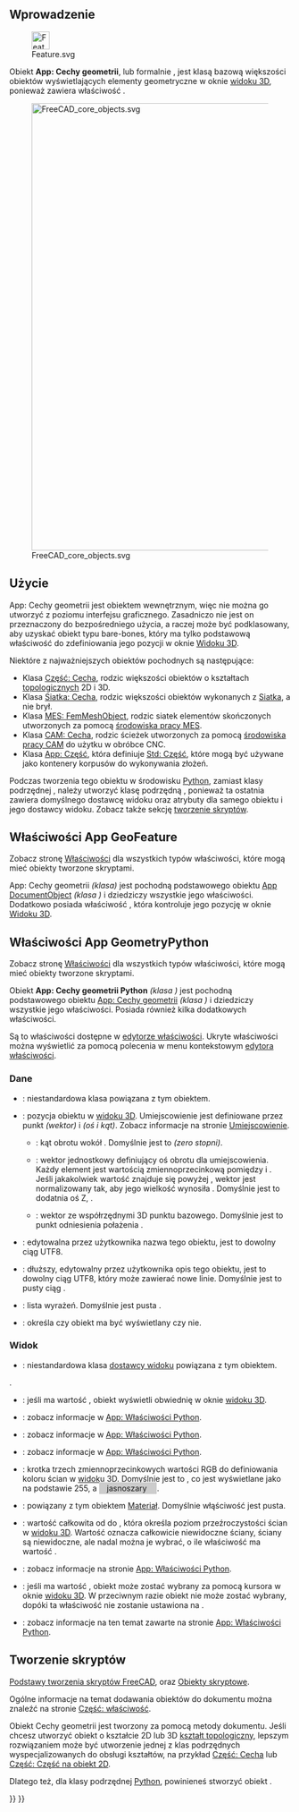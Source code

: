 <languages/>
{{TOCright}}

<span id="Introduction"></span>
==Wprowadzenie==

[[File:Feature.svg|32px]]

Obiekt '''App: Cechy geometrii''', lub formalnie {{incode|App::GeoFeature}}, jest klasą bazową większości obiektów wyświetlających elementy geometryczne w oknie [[3D_view/pl|widoku 3D]], ponieważ zawiera właściwość {{PropertyData|Umiejscowienie}}.

[[File:FreeCAD_core_objects.svg|800px]]

{{Caption|Uproszczony diagram zależności pomiędzy podstawowymi obiektami w programie FreeCAD.}}

<span id="Usage"></span>
==Użycie==

App: Cechy geometrii jest obiektem wewnętrznym, więc nie można go utworzyć z poziomu interfejsu graficznego. Zasadniczo nie jest on przeznaczony do bezpośredniego użycia, a raczej może być podklasowany, aby uzyskać obiekt typu bare-bones, który ma tylko podstawową właściwość {{PropertyData|Umiejscowienie}} do zdefiniowania jego pozycji w oknie [[3D_view/pl|Widoku 3D]].

Niektóre z najważniejszych obiektów pochodnych są następujące:
* Klasa [[Part_Feature/pl|Część: Cecha]], rodzic większości obiektów o kształtach [[Part_TopoShape/pl|topologicznych]] 2D i 3D.
* Klasa [[Mesh_Feature/pl|Siatka: Cecha]], rodzic większości obiektów wykonanych z [[Mesh_MeshObject/pl|Siatka]], a nie brył.
* Klasa [[FEM_Mesh/pl|MES: FemMeshObject]], rodzic siatek elementów skończonych utworzonych za pomocą [[FEM_Workbench/pl|środowiska pracy MES]].
* Klasa [[CAM_Feature/pl|CAM: Cecha]], rodzic ścieżek utworzonych za pomocą [[CAM_Workbench/pl|środowiska pracy CAM]] do użytku w obróbce CNC.
* Klasa [[App_Part/pl|App: Część]], która definiuje [[Std_Part/pl|Std: Część]], które mogą być używane jako kontenery korpusów do wykonywania złożeń.

Podczas tworzenia tego obiektu w środowisku [[Python/pl|Python]], zamiast klasy podrzędnej {{incode|App::GeoFeature}}, należy utworzyć klasę podrzędną {{incode|App::GeometryPython}}, ponieważ ta ostatnia zawiera domyślnego dostawcę widoku oraz atrybuty {{incode|Proxy}} dla samego obiektu i jego dostawcy widoku. Zobacz także sekcję [[App_GeoFeature/pl#Tworzenie_skryptów|tworzenie skryptów]].

<span id="Properties_App_GeoFeature"></span>
==Właściwości App GeoFeature==

Zobacz stronę [[Property/pl|Właściwości]] dla wszystkich typów właściwości, które mogą mieć obiekty tworzone skryptami.

App: Cechy geometrii ''(klasa{{incode|App::GeoFeature}})'' jest pochodną podstawowego obiektu [[App_DocumentObject/pl|App DocumentObject]] ''(klasa {{incode|App::DocumentObject}})'' i dziedziczy wszystkie jego właściwości. Dodatkowo posiada właściwość {{PropertyData|Umiejscowienie}}, która kontroluje jego pozycję w oknie [[3D_view/pl|Widoku 3D]].

<span id="Properties_App_GeometryPython"></span>
==Właściwości App GeometryPython==

Zobacz stronę [[Property/pl|Właściwości]] dla wszystkich typów właściwości, które mogą mieć obiekty tworzone skryptami.

Obiekt '''App: Cechy geometrii Python''' ''(klasa {{incode|App::GeometryPython}})'' jest pochodną podstawowego obiektu [[App_GeoFeature/pl|App: Cechy geometrii]] ''(klasa {{incode|App::GeoFeature}})'' i dziedziczy wszystkie jego właściwości. Posiada również kilka dodatkowych właściwości.

Są to właściwości dostępne w [[Property_editor/pl|edytorze właściwości]]. Ukryte właściwości można wyświetlić za pomocą polecenia {{MenuCommand|Pokaż ukryte}} w menu kontekstowym [[Property_editor/pl|edytora właściwości]].

<span id="Data"></span>
===Dane===

{{TitleProperty|Podstawa}}

* {{PropertyData|Proxy|PythonObject|Ukryte}}: niestandardowa klasa powiązana z tym obiektem.
* {{PropertyData|Umiejscowienie|Placement}}: pozycja obiektu w [[3D_view/pl|widoku 3D]]. Umiejscowienie jest definiowane przez punkt {{incode|Bazowy}} ''(wektor)'' i {{incode|Obrót}} ''(oś i kąt)''. Zobacz informacje na stronie [[Placement/pl|Umiejscowienie]].
** {{PropertyData|Kąt}}: kąt obrotu wokół {{PropertyData|Osi}}. Domyślnie jest to {{value|0°}} ''(zero stopni)''.
** {{PropertyData|Oś}}: wektor jednostkowy definiujący oś obrotu dla umiejscowienia. Każdy element jest wartością zmiennoprzecinkową pomiędzy {{value|0}} i {{value|1}}. Jeśli jakakolwiek wartość znajduje się powyżej {{value|1}}, wektor jest normalizowany tak, aby jego wielkość wynosiła {{value|1}}. Domyślnie jest to dodatnia oś Z, {{value|(0, 0, 1)}}.
** {{PropertyData|Pozycja}}: wektor ze współrzędnymi 3D punktu bazowego. Domyślnie jest to punkt odniesienia połażenia {{value|(0, 0, 0)}}.
* {{PropertyData|Etykieta|String}}: edytowalna przez użytkownika nazwa tego obiektu, jest to dowolny ciąg UTF8.
* {{PropertyData|Etykieta2|String|Ukryte}}: dłuższy, edytowalny przez użytkownika opis tego obiektu, jest to dowolny ciąg UTF8, który może zawierać nowe linie. Domyślnie jest to pusty ciąg {{value|""}}.
* {{PropertyData|SilnikWyrażeń|Ukryte}}: lista wyrażeń. Domyślnie jest pusta {{value|[]}}.
* {{PropertyData|Widoczność|Bool|Ukryte}}: określa czy obiekt ma być wyświetlany czy nie.

<span id="View"></span>
===Widok===

{{TitleProperty|Baza}}
* {{PropertyView|Proxy|PythonObject|Ukryte}}: niestandardowa klasa [[Viewprovider/pl|dostawcy widoku]] powiązana z tym obiektem.

{{TitleProperty|Opcje wyświetlania}}.
* {{PropertyView|Ramka otaczająca|Bool}}: jeśli ma wartość {{TRUE/pl}}, obiekt wyświetli obwiednię w oknie [[3D_view/pl|widoku 3D]].
* {{PropertyView|Tryb wyświetlania|Enumeration}}: zobacz informacje w [[App_FeaturePython/pl|App: Właściwości Python]].
* {{PropertyView|Pokaż w drzewie|Bool}}: zobacz informacje w [[App_FeaturePython/pl|App: Właściwości Python]].
* {{PropertyView|Widoczność|Bool}}: zobacz informacje w [[App_FeaturePython/pl|App: Właściwości Python]].

{{TitleProperty|Styl obiektu}}
* {{PropertyView|Kolor kształtu|Color}}: krotka trzech zmiennoprzecinkowych wartości RGB {{value|(r,g,b)}} do definiowania koloru ścian w [[3D_view/pl|widoku 3D]]. Domyślnie jest to {{value|(0. 8, 0.8, 0.8)}}, co jest wyświetlane jako {{value|[204, 204, 204]}} na podstawie 255, a <span style="background-color:#ccc; width:3em; height:12pt; padding: 2px 1em 2px;"> jasnoszary </span>.
* {{PropertyView|Materiał kształtu|Material|ukryte}}: powiązany z tym obiektem [[App_Material/pl|Materiał]]. Domyślnie włąściwość jest pusta.
* {{PropertyView|Przeźroczystość|Percent}}: wartość całkowita od {{value|0}} do {{value|100}}, która określa poziom przeźroczystości ścian w [[3D_view|widoku 3D]]. Wartość {{value|100}} oznacza całkowicie niewidoczne ściany, ściany są niewidoczne, ale nadal można je wybrać, o ile właściwość {{PropertyView|Wybieralny}} ma wartość {{TRUE/pl}}.

{{TitleProperty|Wybór}}
* {{PropertyView|Na górze po wybraniu|Enumeration}}: zobacz informacje na stronie [[App_FeaturePython/pl|App: Właściwości Python]].
* {{PropertyView|Wybieralny|Bool}}: jeśli ma wartość {{TRUE/pl}}, obiekt może zostać wybrany za pomocą kursora w oknie [[3D_view/pl|widoku 3D]]. W przeciwnym razie obiekt nie może zostać wybrany, dopóki ta właściwość nie zostanie ustawiona na {{TRUE/pl}}.
* {{PropertyView|Styl wyboru|Enumeration}}: zobacz informacje na ten temat zawarte na stronie [[App_FeaturePython/pl|App: Właściwości Python]].

<span id="Scripting"></span>
==Tworzenie skryptów==

{{Emphasis|Zobacz również:}} [[FreeCAD_Scripting_Basics/pl|Podstawy tworzenia skryptów FreeCAD]], oraz [[Scripted_objects/pl|Obiekty skryptowe]].

Ogólne informacje na temat dodawania obiektów do dokumentu można znaleźć na stronie [[Part_Feature/pl|Część: właściwość]].

Obiekt Cechy geometrii jest tworzony za pomocą metody {{incode|addObject()}} dokumentu. Jeśli chcesz utworzyć obiekt o kształcie 2D lub 3D [[Part_TopoShape/pl|kształt topologiczny]], lepszym rozwiązaniem może być utworzenie jednej z klas podrzędnych wyspecjalizowanych do obsługi kształtów, na przykład [[Part_Feature/pl|Część: Cecha]] lub [[Part_Part2DObject/pl|Część: Część na obiekt 2D]].

{{Code|code=
import FreeCAD as App

doc = App.newDocument()
obj = App.ActiveDocument.addObject("App::GeoFeature", "Name")
obj.Label = "Custom label"
}}

Dlatego też, dla klasy podrzędnej [[Python/pl|Python]], powinieneś stworzyć obiekt {{incode|App::GeometryPython}}.

{{Code|code=
import FreeCAD as App

doc = App.newDocument()
obj = App.ActiveDocument.addObject("App::GeometryPython", "Name")
obj.Label = "Custom label"
}}


{{Document_objects_navi{{#translation:}}}}
{{Userdocnavi{{#translation:}}}}